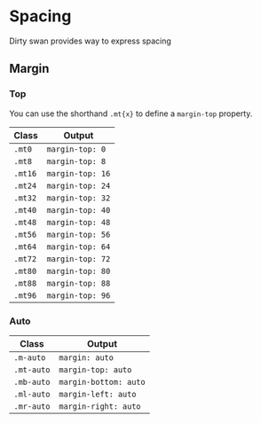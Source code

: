 <Meta title="Base/Spacing" />

# Spacing

Dirty swan provides way to express spacing

## Margin

### Top

You can use the shorthand `.mt{x}` to define a `margin-top` property.

| Class   | Output           |
| ------- | ---------------- |
| `.mt0`  | `margin-top: 0`  |
| `.mt8`  | `margin-top: 8`  |
| `.mt16` | `margin-top: 16` |
| `.mt24` | `margin-top: 24` |
| `.mt32` | `margin-top: 32` |
| `.mt40` | `margin-top: 40` |
| `.mt48` | `margin-top: 48` |
| `.mt56` | `margin-top: 56` |
| `.mt64` | `margin-top: 64` |
| `.mt72` | `margin-top: 72` |
| `.mt80` | `margin-top: 80` |
| `.mt88` | `margin-top: 88` |
| `.mt96` | `margin-top: 96` |

### Auto

| Class      | Output                |
| ---------- | --------------------- |
| `.m-auto`  | `margin: auto`        |
| `.mt-auto` | `margin-top: auto`    |
| `.mb-auto` | `margin-bottom: auto` |
| `.ml-auto` | `margin-left: auto`   |
| `.mr-auto` | `margin-right: auto`  |

